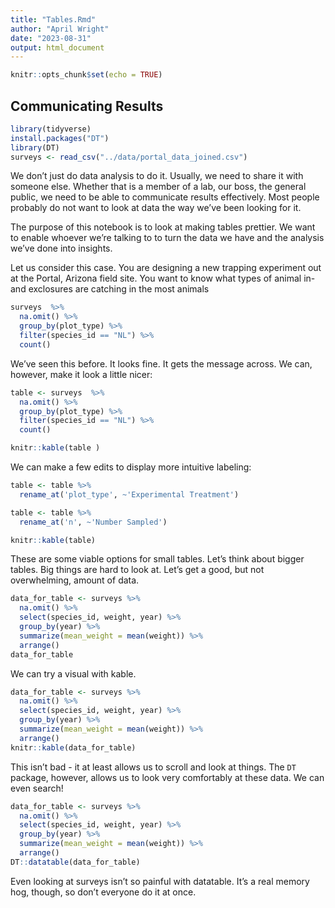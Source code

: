 ```yaml
---
title: "Tables.Rmd"
author: "April Wright"
date: "2023-08-31"
output: html_document
---
```


```r
knitr::opts_chunk$set(echo = TRUE)
```

## Communicating Results

```r
library(tidyverse)
install.packages("DT")
library(DT)
surveys <- read_csv("../data/portal_data_joined.csv")
```


We don't just do data analysis to do it. Usually, we need to share it with someone else. Whether that is a member of a lab, our boss, the general public, we need to be able to communicate results effectively. Most people probably do not want to look at data the way we've been looking for it.

The purpose of this notebook is to look at making tables prettier. We want to enable whoever we're talking to to turn the data we have and the analysis we've done into insights. 

Let us consider this case. You are designing a new trapping experiment out at the Portal, Arizona field site. You want to know what types of animal in- and exclosures are catching in the most animals

```r

surveys  %>% 
  na.omit() %>% 
  group_by(plot_type) %>% 
  filter(species_id == "NL") %>% 
  count()
```

We've seen this before. It looks fine. It gets the message across. We can, however, make it look a little nicer:

```r

table <- surveys  %>% 
  na.omit() %>% 
  group_by(plot_type) %>% 
  filter(species_id == "NL") %>% 
  count()

knitr::kable(table )
```

We can make a few edits to display more intuitive labeling:

```r

table <- table %>% 
  rename_at('plot_type', ~'Experimental Treatment')

table <- table %>% 
  rename_at('n', ~'Number Sampled')

knitr::kable(table)
```

These are some viable options for small tables. Let's think about bigger tables. Big things are hard to look at. Let's get a good, but not overwhelming, amount of data.

```r

data_for_table <- surveys %>% 
  na.omit() %>% 
  select(species_id, weight, year) %>% 
  group_by(year) %>% 
  summarize(mean_weight = mean(weight)) %>% 
  arrange()
data_for_table
```


We can try a visual with kable. 
```r

data_for_table <- surveys %>% 
  na.omit() %>% 
  select(species_id, weight, year) %>% 
  group_by(year) %>% 
  summarize(mean_weight = mean(weight)) %>% 
  arrange()
knitr::kable(data_for_table)
```

This isn't bad - it at least allows us to scroll and look at things. The `DT` package, however, allows us to look very comfortably at these data. We can even search!

```r

data_for_table <- surveys %>% 
  na.omit() %>% 
  select(species_id, weight, year) %>% 
  group_by(year) %>% 
  summarize(mean_weight = mean(weight)) %>% 
  arrange()
DT::datatable(data_for_table)
```
Even looking at surveys isn't so painful with datatable. It's a real memory hog, though, so don't everyone do it at once. 


